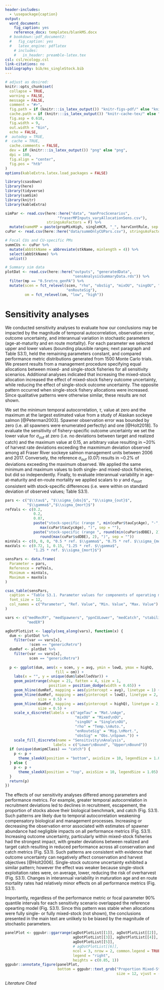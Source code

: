 ```yaml
---
header-includes:
  - \usepackage{caption}
output:
  word_document:
    fig_caption: yes
    reference_docx: templates/blankMS.docx
  # bookdown::pdf_document2:
  #   fig_caption: yes
  #   latex_engine: pdflatex
    # includes:
    #   in_header: preamble-latex.tex
csl: csl/ecology.csl
link-citations: no
bibliography: bib/ms_singleStock.bib
---
```


```r
# adjust as desired:
knitr::opts_chunk$set(
  collapse = TRUE,
  warning = FALSE,
  message = FALSE,
  comment = "#>",
  fig.path = if (knitr:::is_latex_output()) "knitr-figs-pdf/" else "knitr-figs-docx/",
  cache.path = if (knitr:::is_latex_output()) "knitr-cache-tex/" else "knitr-cache-docx/",
  fig.asp = 0.618,
  fig.width = 9,
  out.width = "6in",
  echo = FALSE,
#  autodep = TRUE,
#  cache = TRUE,
  cache.comments = FALSE,
  dev = if (knitr:::is_latex_output()) "png" else "png",
  dpi = 180,
  fig.align = "center",
  fig.pos = "htb"
)
options(kableExtra.latex.load_packages = FALSE)
```


```r
library(csasdown)
library(here)
library(tidyverse)
library(samSim)
library(knitr)
library(kableExtra)

simPar <- read.csv(here::here("data", "manProcScenarios",
                        "fraserMPInputs_varyAllocationSens.csv"), 
                   stringsAsFactors = F) %>% 
  mutate(nameMP = paste(propMixHigh, singleHCR, "_", harvContRule, sep = ""))
cuPar <- read.csv(here::here("data/summOnlyCUPars.csv"), stringsAsFactors = F)

# Focal CUs and CU-specific PMs
summCUs <- cuPar %>% 
  mutate(abbStkName = abbreviate(stkName, minlength = 4)) %>% 
  select(abbStkName) %>% 
  unlist()

# Summary sim data
plotDat <- read.csv(here::here("outputs", "generatedData", 
                               "sensAnalysisSummaryData.rds")) %>% 
  filter(mp == "0.5retro_genPA") %>% 
  mutate(scen = fct_relevel(scen, "rho", "obsSig", "mixOU", "singOU", "ageTau",
                            "enRouteSig"),
         om = fct_relevel(om, "low", "high"))
```


# Sensitivity analyses 

We conducted sensitivity analyses to evaluate how our conclusions may be impacted by the magnitude of temporal autocorrelation, observation error, outcome uncertainty, and interannual variation in stochastic parameters (age-at-maturity and en route mortality). For each parameter we selected upper and lower values (bounding plausible ranges; next paragraph and Table S3.1), held the remaining parameters constant, and compared performance metric distributions generated from 1500 Monte Carlo trials. We present results from a management procedure specifying equal allocations between mixed- and single-stock fisheries for all sensitivity scenarios. Additional analyses indicated that increasing the mixed-stock allocation increased the effect of mixed-stock fishery outcome uncertainty, while reducing the effect of single-stock outcome uncertainty. The opposite pattern occurred when single-stock fishery allocations were increased. Since qualitative patterns were otherwise similar, these results are not shown.

We set the minimum temporal autocorrelation, $\tau$, value at zero and the maximum at the largest estimated value from a study of Alaskan sockeye salmon [@Peterman2003]. Spawner observation error was bounded by zero (i.e. all spawners were enumerated perfectly) and one [@Holt2018]. To evaluate the sensitivity of fishery-specific outcome uncertainty we set the lower value for $\sigma_{out}$ at zero (i.e. no deviations between target and realized catch) and the maximum value at 0.15, an arbitrary value resulting in ~20% of harvest rate deviations exceeding the maxmimum deviation observed among all Fraser River sockeye salmon management units between 2006 and 2017. Conversely, the reference $\sigma_{out}$ (0.07) results in ~0.2% of deviations exceeding the maximum observed. We applied the same minimum and maximum values to both single- and mixed-stock fisheries, but did so independently. Finally, to evaluate interannual variability in age-at-maturity and en-route mortality we applied scalars to $\gamma$ and $\sigma_{mort}$ consistent with stock-specific differences (i.e. were within on standard deviation of observed values; Table S3.1). 

```r
pars <- c("$\\tau$", "$\\sigma_{obs}$", "$\\sigma_{out}$",
          "$\\gamma$","$\\sigma_{mort}$") 
refVals <- c(0.2,
             0.2,
             0.07,
             paste("stock-specific (range ", min(cuPar$tauCycAge), "-",
                max(cuPar$tauCycAge), ")", sep = ""),
             paste("stock-specific (range ", round(min(cuPar$sdDBE), 2), "-",
                round(max(cuPar$sdDBE), 2), ")", sep = ""))
minVals <- c(0, 0, 0, "0.5 * ref. $\\gamma$", "0.75 * ref. $\\sigma_{mort}$")
maxVals <- c(0.72, 1, 0.15, "1.25 * ref. $\\gamma$", 
             "1.25 * ref. $\\sigma_{mort}$")

sensPars <- data.frame(
  Parameter = pars,
  Reference = refVals,
  Minimum = minVals,
  Maximum = maxVals
)

csas_table(sensPars,
  caption = "Table S3.1. Parameter values for components of operating model and management procedure that were adjusted in sensitivity analyses.",
  font_size = 12,
  col_names = c("Parameter", "Ref. Value", "Min. Value", "Max. Value")
)
```


```r
vars <- c("medRecRY", "medSpawners", "ppnCULower", "medCatch", "stabilityCatch",
          "medER")

agDotPlotList <- lapply(seq_along(vars), function(x) {
  dum <- plotDat %>% 
    filter(var == vars[x],
           !scen == "genericRetro") 
  dumRef <- plotDat %>% 
    filter(var == vars[x],
           scen == "genericRetro")
  
  p <- ggplot(dum, aes(x = scen, y = avg, ymin = lowQ, ymax = highQ,
                       fill = om)) +
    labs(x = "", y = unique(dum$labelledVar)) +
    geom_pointrange(shape = 21, fatten = 4, size = 1,
                    position = position_dodge(width = 0.65)) +
    geom_hline(dumRef, mapping = aes(yintercept = avg), linetype = 1) +
    geom_hline(dumRef, mapping = aes(yintercept = lowQ), linetype = 2, 
               size = 0.5) +
    geom_hline(dumRef, mapping = aes(yintercept = highQ), linetype = 2, 
               size = 0.5) +
    scale_x_discrete(labels = c("ageTau" = "Mat.\nAge",
                                "mixOU" = "Mixed\nOU",
                                "singOU" = "Single\nOU",
                                "rho" = "Temp.\nAuto.",
                                "enRouteSig" = "Mig.\nMort.",
                                "obsSig" = "Obs.\nSpawn.")) +
    scale_fill_discrete(name = "Sensitivity\nAnalysis",
                      labels = c("Lower\nBound", "Upper\nBound"))
  if (unique(dum$pmClass) == "catch") {
    p <- p +
      theme_sleekX(position = "bottom", axisSize = 10, legendSize = 1.05)
  } else {
    p <- p +
      theme_sleekX(position = "top", axisSize = 10, legendSize = 1.05)
  }
  return(p)
})
```

The effects of our sensitivity analyses differed among parameters and performance metrics. For example, greater temporal autocorrelation in recruitment deviations led to declines in recruitment, escapement, the proportion of stocks above their biological benchmark, and catch (Fig. S3.1). Such patterns are likely due to temporal autocorrelation weakening compensatory biological and management processes. Increasing or decreasing the observation error associated with estimates of spawner abundance had negligible impacts on all performance metrics (Fig. S3.1). Increasing outcome uncertainty, particularly within mixed-stock fisheries had the strongest impact, with greater deviations between realized and target catch resulting in reduced performance across all conservation and catch metrics (Fig. S3.1). Such patterns are consistent with evidence that outcome uncertainty can negatively affect conservation and harvest objectives [@Holt2006]. Single-stock outcome uncertainty exhibited a similar pattern; however the effect was weaker because single-stock exploitation rates were, on average, lower, reducing the risk of overharvest (Fig. S3.1). Changes in interannual variability in maturation age and en route mortality rates had relatively minor effects on all performance metrics (Fig. S3.1). 

Importantly, regardless of the performance metric or focal parameter 90% quantile intervals for each sensitivity scenario overlapped the reference opearting model (Fig. S3.1). Since this pattern was stable when allocations were fully single- or fully mixed-stock (not shown), the conclusions presented in the main text are unlikely to be biased by the magnitude of stochastic parameters.

```r
panelPlot <- ggpubr::ggarrange(agDotPlotList[[1]], agDotPlotList[[2]],
                               agDotPlotList[[3]], agDotPlotList[[4]],
                               agDotPlotList[[5]], 
                               # agDotPlotList[[6]],
                               ncol = 3, nrow = 2, common.legend = TRUE,
                               legend = "right",
                               heights = c(0.85, 1))
ggpubr::annotate_figure(panelPlot,
                        bottom = ggpubr::text_grob("Proportion Mixed-Stock TAC",
                                                   size = 12, vjust = -1))
```

_Literature Cited_

